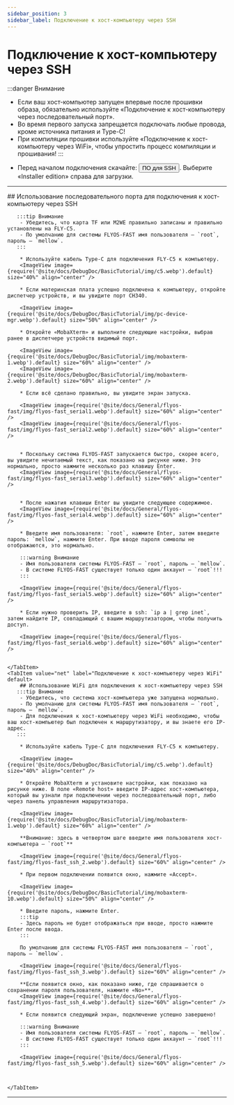 ```yaml
---
sidebar_position: 3
sidebar_label: Подключение к хост-компьютеру через SSH
---
```


# Подключение к хост-компьютеру через SSH

:::danger Внимание
- Если ваш хост-компьютер запущен впервые после прошивки образа, обязательно используйте «Подключение к хост-компьютеру через последовательный порт».
- Во время первого запуска запрещается подключать любые провода, кроме источника питания и Type-C!
- При компиляции прошивки используйте «Подключение к хост-компьютеру через WiFi», чтобы упростить процесс компиляции и прошивания!
:::

* Перед началом подключения скачайте: <Button variant="contained" disableElevation component="a" rel="noopener" href="https://mobaxterm.mobatek.net/download-home-edition.html ">ПО для SSH</Button>. Выберите «Installer edition» справа для загрузки.

---

<Tabs>
    <TabItem value="serial" label="Подключение к хост-компьютеру через последовательный порт" default>
        ## Использование последовательного порта для подключения к хост-компьютеру через SSH

       :::tip Внимание
        - Убедитесь, что карта TF или M2WE правильно записаны и правильно установлены на FLY-C5.
        - По умолчанию для системы FLYOS-FAST имя пользователя — `root`, пароль — `mellow`.
       :::

        * Используйте кабель Type-C для подключения FLY-C5 к компьютеру.
        <ImageView image={require('@site/docs/DebugDoc/BasicTutorial/img/c5.webp').default} size="40%" align="center" />

        * Если материнская плата успешно подключена к компьютеру, откройте диспетчер устройств, и вы увидите порт CH340.

        <ImageView image={require('@site/docs/DebugDoc/BasicTutorial/img/pc-device-mgr.webp').default} size="50%" align="center" />

        * Откройте «MobaXterm» и выполните следующие настройки, выбрав ранее в диспетчере устройств видимый порт.

        <ImageView image={require('@site/docs/DebugDoc/BasicTutorial/img/mobaxterm-1.webp').default} size="60%" align="center" />
        <ImageView image={require('@site/docs/DebugDoc/BasicTutorial/img/mobaxterm-2.webp').default} size="60%" align="center" />

        * Если всё сделано правильно, вы увидите экран запуска.

        <ImageView image={require('@site/docs/General/flyos-fast/img/flyos-fast_serial1.webp').default} size="60%" align="center" />  
        <ImageView image={require('@site/docs/General/flyos-fast/img/flyos-fast_serial2.webp').default} size="60%" align="center" />


        * Поскольку система FLYOS-FAST запускается быстро, скорее всего, вы увидите нечитаемый текст, как показано на рисунке ниже. Это нормально, просто нажмите несколько раз клавишу Enter.
        <ImageView image={require('@site/docs/General/flyos-fast/img/flyos-fast_serial3.webp').default} size="60%" align="center" />


        * После нажатия клавиши Enter вы увидите следующее содержимое.
        <ImageView image={require('@site/docs/General/flyos-fast/img/flyos-fast_serial4.webp').default} size="60%" align="center" />

        * Введите имя пользователя: `root`, нажмите Enter, затем введите пароль: `mellow`, нажмите Enter. При вводе пароля символы не отображаются, это нормально.

        :::warning Внимание 
        - Имя пользователя системы FLYOS-FAST — `root`, пароль — `mellow`.
        - В системе FLYOS-FAST существует только один аккаунт — `root`!!!
        :::

        <ImageView image={require('@site/docs/General/flyos-fast/img/flyos-fast_serial5.webp').default} size="60%" align="center" />

        * Если нужно проверить IP, введите в ssh: `ip a | grep inet`, затем найдите IP, совпадающий с вашим маршрутизатором, чтобы получить доступ.

        <ImageView image={require('@site/docs/General/flyos-fast/img/flyos-fast_serial6.webp').default} size="60%" align="center" />


    </TabItem>
    <TabItem value="net" label="Подключение к хост-компьютеру через WiFi" default>
        ## Использование WiFi для подключения к хост-компьютеру через SSH
       :::tip Внимание
        - Убедитесь, что система хост-компьютера уже запущена нормально.
        - По умолчанию для системы FLYOS-FAST имя пользователя — `root`, пароль — `mellow`.
        - Для подключения к хост-компьютеру через WiFi необходимо, чтобы ваш хост-компьютер был подключен к маршрутизатору, и вы знаете его IP-адрес.
       :::

        * Используйте кабель Type-C для подключения FLY-C5 к компьютеру.

        <ImageView image={require('@site/docs/DebugDoc/BasicTutorial/img/c5.webp').default} size="40%" align="center" />

        * Откройте MobaXterm и установите настройки, как показано на рисунке ниже. В поле «Remote host» введите IP-адрес хост-компьютера, который вы узнали при подключении через последовательный порт, либо через панель управления маршрутизатора.

        <ImageView image={require('@site/docs/DebugDoc/BasicTutorial/img/mobaxterm-1.webp').default} size="60%" align="center" />

        **Внимание: здесь в четвертом шаге введите имя пользователя хост-компьютера — `root`**

        <ImageView image={require('@site/docs/General/flyos-fast/img/flyos-fast_ssh_2.webp').default} size="60%" align="center" />

        * При первом подключении появится окно, нажмите «Accept».

        <ImageView image={require('@site/docs/DebugDoc/BasicTutorial/img/mobaxterm-10.webp').default} size="50%" align="center" />

        * Введите пароль, нажмите Enter.
        :::tip
        - Здесь пароль не будет отображаться при вводе, просто нажмите Enter после ввода.
        :::
        
        По умолчанию для системы FLYOS-FAST имя пользователя — `root`, пароль — `mellow`.

        <ImageView image={require('@site/docs/General/flyos-fast/img/flyos-fast_ssh_3.webp').default} size="60%" align="center" />

        **Если появится окно, как показано ниже, где спрашивается о сохранении пароля пользователя, нажмите «No»**.
        <ImageView image={require('@site/docs/General/flyos-fast/img/flyos-fast_ssh_4.webp').default} size="60%" align="center" />

        * Если появится следующий экран, подключение успешно завершено!

        :::warning Внимание 
        - Имя пользователя системы FLYOS-FAST — `root`, пароль — `mellow`.
        - В системе FLYOS-FAST существует только один аккаунт — `root`!!!
        :::

        <ImageView image={require('@site/docs/General/flyos-fast/img/flyos-fast_ssh_5.webp').default} size="60%" align="center" />



    </TabItem>
</Tabs>

----
